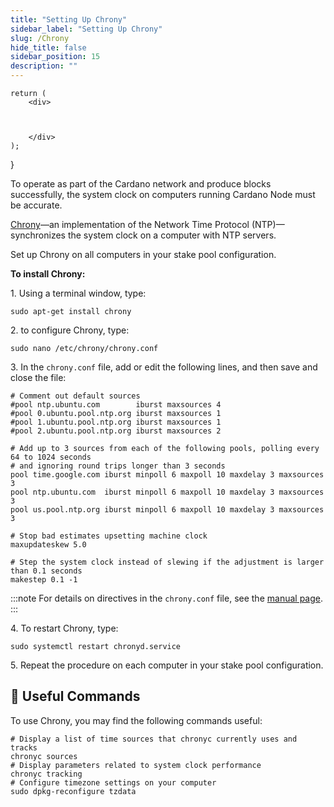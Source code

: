 ```yaml
---
title: "Setting Up Chrony"
sidebar_label: "Setting Up Chrony"
slug: /Chrony
hide_title: false
sidebar_position: 15
description: ""
---
```



    return (
        <div>

            

        </div>
    );
}

<!-- <HTMLContent /> -->

To operate as part of the Cardano network and produce blocks successfully, the system clock on computers running Cardano Node must be accurate.

[Chrony](https://chrony-project.org/)—an implementation of the Network Time Protocol (NTP)—synchronizes the system clock on a computer with NTP servers.

Set up Chrony on all computers in your stake pool configuration.

**To install Chrony:**

1\. Using a terminal window, type:
```
sudo apt-get install chrony
```

2\. to configure Chrony, type:
```
sudo nano /etc/chrony/chrony.conf
```

3\. In the `chrony.conf` file, add or edit the following lines, and then save and close the file:
```
# Comment out default sources
#pool ntp.ubuntu.com        iburst maxsources 4
#pool 0.ubuntu.pool.ntp.org iburst maxsources 1
#pool 1.ubuntu.pool.ntp.org iburst maxsources 1
#pool 2.ubuntu.pool.ntp.org iburst maxsources 2

# Add up to 3 sources from each of the following pools, polling every 64 to 1024 seconds
# and ignoring round trips longer than 3 seconds
pool time.google.com iburst minpoll 6 maxpoll 10 maxdelay 3 maxsources 3
pool ntp.ubuntu.com  iburst minpoll 6 maxpoll 10 maxdelay 3 maxsources 3
pool us.pool.ntp.org iburst minpoll 6 maxpoll 10 maxdelay 3 maxsources 3

# Stop bad estimates upsetting machine clock
maxupdateskew 5.0

# Step the system clock instead of slewing if the adjustment is larger than 0.1 seconds
makestep 0.1 -1
```

:::note
For details on directives in the `chrony.conf` file, see the [manual page](https://chrony-project.org/doc/3.4/chrony.conf.html).
:::

4\. To restart Chrony, type:
```
sudo systemctl restart chronyd.service
```

5\. Repeat the procedure on each computer in your stake pool configuration.

## :robot: Useful Commands

To use Chrony, you may find the following commands useful:


```
# Display a list of time sources that chronyc currently uses and tracks
chronyc sources
# Display parameters related to system clock performance
chronyc tracking
# Configure timezone settings on your computer
sudo dpkg-reconfigure tzdata
```

